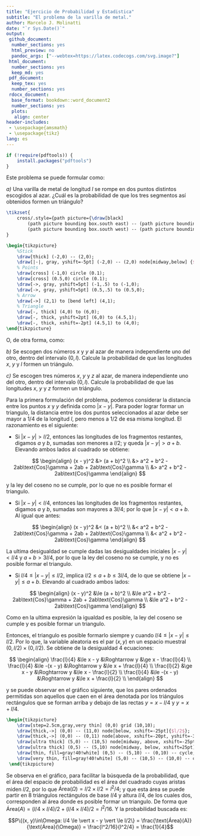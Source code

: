 ```yaml
---
title: "Ejercicio de Probabilidad y Estadistica"
subtitle: "El problema de la varilla de metal."
author: Marcelo J. Molinatti
date: "`r Sys.Date()`"
output:
 github_document:
  number_sections: yes
  html_preview: no
  pandoc_args: ["--webtex=https://latex.codecogs.com/svg.image?"]
 html_document:
  number_sections: yes
  keep_md: yes
 pdf_document:
  keep_tex: yes
  number_sections: yes
 rdocx_document:
  base_format: bookdown::word_document2
  number_sections: yes
  plots:
   align: center
header-includes:
 - \usepackage{amsmath}
 - \usepackage{tikz}
lang: es
---
```


```r
if (!require(pdftools)) {
    install.packages("pdftools")
}
```

Este problema se puede formular como:

_a)_ Una varilla de metal de longitud $l$ se rompe en dos puntos distintos escogidos al azar. ¿Cuál es la probabilidad de que los tres segmentos ası́ obtenidos formen un triángulo?

```tikz
\tikzset{
    cross/.style={path picture={\draw[black]
        (path picture bounding box.south east) -- (path picture bounding box.north west)
        (path picture bounding box.south west) -- (path picture bounding box.north east);}}
}

\begin{tikzpicture}
    %Stick
    \draw[thick] (-2,0) -- (2,0);
    \draw[|-|, gray, yshift=-5pt] (-2,0) -- (2,0) node[midway,below] {$l$};
    % Points
    \draw[cross] (-1,0) circle (0.1);
    \draw[cross] (0.5,0) circle (0.1);
    \draw[->, gray, yshift=5pt] (-1,.5) to (-1,0);
    \draw[->, gray, yshift=5pt] (0.5,.5) to (0.5,0);
    % Arrow
    \draw[->] (2,1) to [bend left] (4,1);
    % Triangle
    \draw[-, thick] (4,0) to (6,0);
    \draw[-, thick, yshift=2pt] (6,0) to (4.5,1);
    \draw[-, thick, xshift=-2pt] (4.5,1) to (4,0);
\end{tikzpicture}
```

O, de otra forma, como: 

_b)_ Se escogen dos números $x$ y $y$ al azar de manera independiente uno del otro, dentro del intervalo $(0, l)$. Calcule la probabilidad de que las longitudes $x$, $y$ y $l$ formen un triángulo.

_c)_ Se escogen tres números $x$, $y$ y $z$ al azar, de manera independiente uno del otro, dentro del intervalo $(0, l)$. Calcule la probabilidad de que las longitudes $x$, $y$ y $z$ formen un triángulo.

Para la primera formulación del problema, podemos considerar la distancia entre los puntos $x$ y $y$ definida como $\vert x - y \vert$. Para poder lograr formar un triangulo, la distancia entre los dos puntos seleccionados al azar debe ser mayor a $1/4$ de la longitud $l$, pero menos a $1/2$ de esa misma longitud. El razonamiento es el siguiente:

* Si $\vert x - y \vert > l/2$, entonces las longitudes de los fragmentos restantes, digamos $a$ y $b$, sumadas son menores a $l/2$; y queda $\vert x - y \vert > a + b$. Elevando ambos lados al cuadrado se obtiene:

 $$
 \begin{align}
     (x - y)^2 &> (a + b)^2 \\
         &> a^2 + b^2 - 2ab\text{Cos}\gamma + 2ab + 2ab\text{Cos}\gamma \\
         &> a^2 + b^2 - 2ab\text{Cos}\gamma
 \end{align}
 $$

 y la ley del coseno no se cumple, por lo que no es posible formar el triangulo. 

* Si $\vert x - y \vert < l/4$, entonces las longitudes de los fragmentos restantes, digamos $a$ y $b$, sumadas son mayores a $3l/4$; por lo que $\vert x - y \vert < a + b$. Al igual que antes:

 $$
 \begin{align}
     (x - y)^2 &< (a + b)^2 \\
         &< a^2 + b^2 - 2ab\text{Cos}\gamma + 2ab + 2ab\text{Cos}\gamma \\
         &< a^2 + b^2 - 2ab\text{Cos}\gamma
 \end{align}
 $$

 La ultima desigualdad se cumple dadas las desigualdades iniciales $\vert x - y \vert < l/4$ y $a + b > 3l/4$, por lo que la ley del coseno no se cumple, y no es posible formar el triangulo.

* Si $l/4 \le \vert x - y \vert \le l/2$, implica $l/2 \le a + b \le 3l/4$, de lo que se obtiene $\vert x - y \vert \le a + b$. Elevando al cuadrado ambos lados:
 
 $$
 \begin{align}
     (x - y)^2 &\le (a + b)^2 \\
         &\le a^2 + b^2 - 2ab\text{Cos}\gamma + 2ab + 2ab\text{Cos}\gamma \\
         &\le a^2 + b^2 - 2ab\text{Cos}\gamma
 \end{align}
 $$

 Como en la ultima expresión la igualdad es posible, la ley del coseno se cumple y es posible formar un triangulo.

Entonces, el triangulo es posible formarlo siempre y cuando $l/4 \le \vert x - y \vert \le l/2$. Por lo que, la variable aleatoria es el par $(x, y)$ en un espacio muestral $(0, l/2)\times(0, l/2)$. Se obtiene de la desigualdad 4 ecuaciones:

$$
\begin{align}
    \frac{l}{4} &\le x - y &\Roghtarrow y &\ge x - \frac{l}{4} \\
    \frac{l}{4} &\le -(x - y) &\Roghtarrow y &\le x + \frac{l}{4} \\
    \frac{l}{2} &\ge x - y &\Roghtarrow y &\le x - \frac{l}{2} \\
    \frac{l}{4} &\le -(x - y) &\Roghtarrow y &\le x + \frac{l}{2} \\
\end{align}
$$

y se puede observar en el gráfico siguiente, que los pares ordenados permitidas son aquellos que caen en el área denotada por los triángulos rectángulos que se forman arriba y debajo de las rectas $y = x - l/4$ y $y= x + l/4$. 

```tikz
\begin{tikzpicture}
    \draw[step=2.5cm,gray,very thin] (0,0) grid (10,10);
    \draw[thick,->] (0,0) -- (11,0) node[below, xshift=-25pt]{$l/2$};
    \draw[thick,->] (0,0) -- (0,11) node[above, xshift=-20pt, yshift=-30pt]{$l/2$};
    \draw[ultra thick] (5,0) -- (10,5) node[midway, above, xshift=-25pt]{$y = x - l/4$};
    \draw[ultra thick] (0,5) -- (5,10) node[midway, below, xshift=25pt]{$y = x + l/4$};
    \draw[thin, fill=gray!40!white] (0,5) -- (5,10) -- (0,10) -- cycle;
    \draw[very thin, fill=gray!40!white] (5,0) -- (10,5) -- (10,0) -- cycle;
 \end{tikzpicture}
```

Se observa en el gráfico, para facilitar la búsqueda de la probabilidad, que el área del espacio de probabilidad es el área del cuadrado cuyas aristas miden $l/2$, por lo que $\text{Área}(\Omega) = l/2 \times l/2 = l^2/4$; y que esta área se puede partir en 8 triángulos rectángulos de base $l/4$ y altura $l/4$, de los cuales dos, corresponden al área donde es posible formar un triangulo. De forma que $\text{Área}(A) = (l/4 \times l/4)/2 + (l/4 \times l/4)/2 = l^2/16$. Y la probabilidad buscada es:

$$P\{(x, y)\in\Omega: l/4 \le \vert x - y \vert \le l/2\} = \frac{\text{Área}(A)}{\text{Área}(\Omega)} = \frac{l^2/16}{l^2/4} = \frac{1}{4}$$

<!---rmarkdown::render("Tarea-1-Prob-Stat-2022.Rmd", "rdocx_document")--->
<!---rmarkdown::render("Tarea-1-Prob-Stat-2022.Rmd", "pdf_document")--->